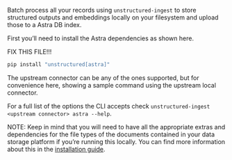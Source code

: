 
Batch process all your records using `unstructured-ingest` to store structured outputs and embeddings locally on your filesystem and upload those to a Astra DB index.

First you’ll need to install the Astra dependencies as shown here.

FIX THIS FILE!!!

```bash
pip install "unstructured[astra]"
```

The upstream connector can be any of the ones supported, but for convenience here, showing a sample command using the upstream local connector.


<CodeGroup>

  <AstraSh />

  <AstraPy />

</CodeGroup>

For a full list of the options the CLI accepts check `unstructured-ingest <upstream connector> astra --help`.

NOTE: Keep in mind that you will need to have all the appropriate extras and dependencies for the file types of the documents contained in your data storage platform if you’re running this locally. You can find more information about this in the [installation guide](/open-source/installation/overview).